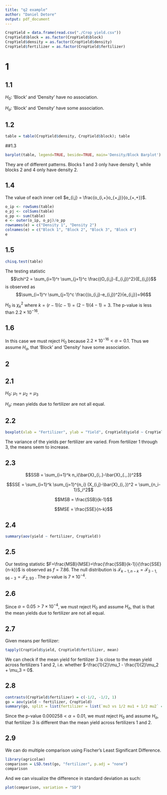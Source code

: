 ```yaml
---
title: "q2 example"
author: "Daniel Detore"
output: pdf_document
---
```


```r
CropYield = data.frame(read.csv("./Crop yield.csv"))
CropYield$block = as.factor(CropYield$block)
CropYield$density = as.factor(CropYield$density)
CropYield$fertilizer = as.factor(CropYield$fertilizer)
```

# 1
## 1.1
$H_0:$ 'Block' and 'Density' have no association.

$H_a:$ 'Block' and 'Density' have some association.

## 1.2
```r
table = table(CropYield$density, CropYield$block); table
```

##1.3

```r
barplot(table, legend=TRUE, beside=TRUE, main='Density/Block Barplot')
```
They are of different patterns. Blocks 1 and 3 only have density 1, while blocks 2 and 4 only have density 2.

## 1.4
The value of each inner cell $e_{i,j} = \frac{o_{i,+}o_{+,j}}{o_{+,+}}$.
```r
o_ip <- rowSums(table)
o_pj <- colSums(table)
o_pp <- sum(table)
e <- outer(o_ip, o_pj)/o_pp
rownames(e) = c("Density 1", "Density 2")
colnames(e) = c("Block 1", "Block 2", "Block 3", "Block 4")
e
```
## 1.5
```r
chisq.test(table)
```
The testing statistic $$\chi^2 = \sum_{i=1}^r \sum_{j=1}^c \frac{(O_{i,j}-E_{i,j})^2}{E_{i,j}}$$ 
is observed as $$\sum_{i=1}^r \sum_{j=1}^c \frac{(o_{i,j}-e_{i,j})^2}{e_{i,j}}=96$$

$H_0$ is $\chi^2_k$ where $k=(r-1)(c-1) = (2-1)(4-1)=3$. The p-value is less than $2.2\times 10^{-16}$.

## 1.6
In this case we must reject $H_0$ because $2.2\times 10^{-16} < \alpha = 0.1$. Thus we assume $H_a$, that 'Block' and 'Density' have some association.

## 2
## 2.1
$H_0:\ \mu_1 = \mu_2 = \mu_3$

$H_a:$ mean yields due to fertilizer are not all equal.

## 2.2
```r
boxplot(xlab = "Fertilizer", ylab = "Yield", CropYield$yield ~ CropYield$fertilizer, beside = TRUE, main = "Fertilizer/Yield Boxplot")
```
The variance of the yields per fertilizer are varied. From fertilizer 1 through 3, the means seem to increase.

## 2.3
$$SSB = \sum_{i=1}^k n_i(\bar{X}_{i,.}-\bar{X}_{.,.})^2$$

$$SSE = \sum_{i=1}^k \sum_{j=1}^{n_i} (X_{i,j}-\bar{X}_{i,.})^2 = \sum_{n_i-1}S_i^2$$

$$MSB = \frac{SSB}{k-1}$$

$$MSE = \frac{SSE}{n-k}$$

## 2.4
```r
summary(aov(yield ~ fertilizer, CropYield))
```

## 2.5
Our testing statistic $F=\frac{MSB}{MSE}=\frac{\frac{SSB}{k-1}}{\frac{SSE}{n-k}}$ is observed as $f=7.86$.
The null distribution is $\mathcal{F}_{k-1,n-k}=\mathcal{F}_{3-1,96-3}=\mathcal{F}_{2,93}$ . The p-value is $7\times 10^{-4}$.

## 2.6
Since $\alpha = 0.05 > 7\times 10^{-4}$, we must reject $H_0$ and assume $H_a$, that is that the mean yields due to fertilizer are not all equal.

## 2.7
Given means per fertilizer:
```r
tapply(CropYield$yield, CropYield$fertilizer, mean)
```
We can check if the mean yield for fertilizer 3 is close to the mean yield across fertilizers 1 and 2, i.e. whether $-\frac{1}{2}\mu_1 - \frac{1}{2}\mu_2 + \mu_3 = 0$.

## 2.8
```r
contrasts(CropYield$fertilizer) = c(-1/2, -1/2, 1)
go = aov(yield ~ fertilizer, CropYield)
summary(go, split = list(fertilizer = list(`mu3 vs 1/2 mu1 + 1/2 mu2` = 1)))
```
Since the p-value $0.000258 < \alpha = 0.01$, we must reject $H_0$ and assume $H_a$, that fertilizer 3 is different than the mean yield across fertilizers 1 and 2.

## 2.9
We can do multiple comparison using Fischer's Least Significant Difference.
```r
library(agricolae)
comparison = LSD.test(go, "fertilizer", p.adj = "none")
comparison
```
And we can visualize the difference in standard deviation as such:
```r
plot(comparison, variation = "SD")
```

